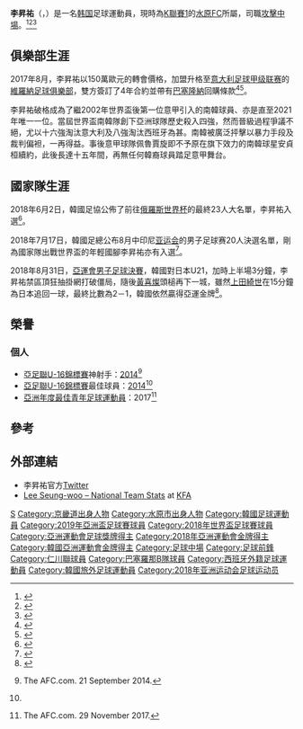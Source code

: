 {{noteTA|G1=足球|G2=意甲}}
{{Infobox football biography
| name                = 李昇祐<br>이승우
| image               = Team Korea Russia WorldCup 11 (cropped2).jpg
| caption             = 李昇祐代表韓國隊參加[[2018年世界盃|2018年世界盃]]
| birth_date          = {{birth date and age|1998|1|6|df=y}}
| birth_place         = [[韓國|韓國]][[京畿道|京畿道]][[水原市|水原市]]
| height              = {{height|m=1.68}}
| position            = [[前鋒|前鋒]]、[[攻擊中場|攻擊中場]]
| currentclub         = [[水原FC|水原FC]]
| clubnumber          = 
| youthyears1         = 2011
| youthclubs1         = [[仁川聯足球會|仁川聯]]
| youthyears2         = 2011–2015
| youthclubs2         = [[巴塞隆拿足球會|巴塞隆拿]]
| years1              = 2016–2017
| clubs1              = [[巴塞隆拿足球會B隊|巴塞隆拿B隊]]
| caps1               = 1
| goals1              = 0
| years2              = 2017–2019
| clubs2              = [[維羅納足球俱樂部|維羅納]]
| caps2               = 37
| goals2              = 2
| years3              = 2019–2021
| clubs3              = [[皇家聖圖爾登足球會|聖圖爾登]]
| caps3               = 17
| goals3              = 2
| years4              = 2021
| clubs4              = →[[波蒂莫嫩塞競技俱樂部|波蒂莫嫩塞]]（外借）
| caps4               = 4
| goals4              = 0
| years5              = 2021-
| clubs5              = [[水原足球會|水原FC]]
| caps5               = 0
| goals5              = 0
| nationalyears1      = 2013–2015
| nationalteam1       = [[韓國17歲以下男子足球代表隊|韓國U-17]]
| nationalcaps1       = 18
| nationalgoals1      = 13
| nationalyears2      = 2015–2017
| nationalteam2       = [[韓國20歲以下男子足球代表隊|韓國U-20]]
| nationalcaps2       = 16
| nationalgoals2      = 7
| nationalyears3      = 2018–2021
| nationalteam3       = [[韓國23歲以下國家足球隊|韓國U-23]]
| nationalcaps3       = 10
| nationalgoals3      = 4
| nationalyears4      = 2018–2019
| nationalteam4       = [[韓國國家男子足球隊|韓國]]
| nationalcaps4       = 11
| nationalgoals4      = 0
| club-update = 2021年5月6日
| nationalteam-update = 2021年6月15日
}}
{{Infobox Korean name
| hangul    = 이승우
| hanja     = 李昇祐
| rr        = I Seungu
| mr        = Ri Sŭngu
| koreanipa = 
}}

'''李昇祐'''（{{lang-ko|이승우}}，{{bd|1998年|1月6日|||Lee, Seung-woo}}）是一名[[韩国|韩国]]足球運動員，現時為[[K聯賽1|K聯賽1]]的[[水原足球會|水原FC]]所屬，司職[[攻擊中場|攻擊中場]]。<ref>{{cite web|url=http://www.theguardian.com/football/2014/apr/02/barcelona-transfer-ban-warning-signs-fifa|title=Barcelona fail to heed warning signs as Fifa cracks down on youth transfers|work=The Guardian|date=2014-04-02|accessdate=2015-05-28|archive-date=2021-02-14|archive-url=https://web.archive.org/web/20210214162334/https://www.theguardian.com/football/2014/apr/02/barcelona-transfer-ban-warning-signs-fifa|dead-url=no}}</ref><ref>{{cite web|url=http://grup14.com/article/meet-seung-woo-lee|title=Meet Seung Woo Lee|work=Grup14|date=2015-07-22|accessdate=2015-07-23|archive-url=https://web.archive.org/web/20150723051624/http://grup14.com/article/meet-seung-woo-lee|archive-date=2015-07-23|dead-url=yes}}</ref><ref>{{Cite web|url=http://www.dailymail.co.uk/sport/football/article-2937673/Real-Madrid-launch-raid-Barcelona-s-teenage-wonderkid-Seung-Woo-Lee.html|title=Real Madrid launch raid for Barcelona wonderkid Seung-Woo Lee|date=3 February 2015|accessdate=10 May 2015|website=Mail Online|last=Gadd|first=Michael|archive-date=2017-04-28|archive-url=https://web.archive.org/web/20170428093400/http://www.dailymail.co.uk/sport/football/article-2937673/Real-Madrid-launch-raid-Barcelona-s-teenage-wonderkid-Seung-Woo-Lee.html|dead-url=no}}</ref>

==俱樂部生涯==
2017年8月，李昇祐以150萬歐元的轉會價格，加盟升格至[[意大利足球甲级联赛|意大利足球甲级联赛]]的[[維羅納足球俱樂部|維羅納足球俱樂部]]，雙方簽訂了4年合約並帶有[[巴塞隆納足球俱樂部|巴塞隆納]]回購條款<ref>{{cite web|url=http://sports.sina.com.cn/g/seriea/2017-08-31/doc-ifykqmrv6097105.shtml|title=官方！巴萨韩国梅西转会离队 4年合同转战意甲|publisher=新浪體育|date=2017-08-31|accessdate=2018-09-03|archive-date=2018-09-03|archive-url=https://web.archive.org/web/20180903151148/http://sports.sina.com.cn/g/seriea/2017-08-31/doc-ifykqmrv6097105.shtml|dead-url=no}}</ref><ref>{{cite web|url=http://www.sohu.com/a/168698985_461392|title=意甲升班马签韩国梅西 昔日巴萨天才150万离队|publisher=搜狐體育|date=2017-09-01|accessdate=2018-09-03|archive-date=2019-06-06|archive-url=https://web.archive.org/web/20190606162229/http://www.sohu.com/a/168698985_461392|dead-url=no}}</ref>。

李昇祐破格成為了繼2002年世界盃後第一位意甲引入的南韓球員、亦是直至2021年唯一一位。當屆世界盃南韓隊創下亞洲球隊歷史殺入四強，然而晉級過程爭議不絕，尤以十六強淘汰意大利及八強淘汰西班牙為甚。南韓被廣泛抨擊以暴力手段及裁判偏袒，一再得益。事後意甲球隊佩魯賈旋即不予原在旗下效力的南韓球星安貞桓續約，此後長達十五年間，再無任何韓裔球員踏足意甲舞台。

==國家隊生涯 ==
2018年6月2日，韓國足協公佈了前往[[2018年国际足协世界杯|俄羅斯世界杯]]的最終23人大名單，李昇祐入選<ref>{{Cite web|url=https://udn.com/news/story/12112/3176269|title=世足／韓國公布23人名單 英超熱刺球星領銜|date=2018年6月2日|accessdate=2018年6月25日|publisher=聯合新聞|archive-date=2019年9月10日|archive-url=https://web.archive.org/web/20190910173533/https://udn.com/news/story/12112/3176269|dead-url=no}}</ref>。

2018年7月17日，韓國足總公布8月中印尼[[2018年亚洲运动会|亚运会]]的男子足球赛20人決選名單，剛為國家隊出戰世界盃的年輕國腳李昇祐亦有入選<ref>{{cite news|url=https://news.mingpao.com/pns/dailynews/web_tc/article/20180717/s00015/1531765902805|date=2018年7月17日|title=孫興慜趙賢祐入選韓國亞運大軍|newspaper=''[[明报|明报]]''|accessdate=2018年7月18日|archive-date=2018年7月18日|archive-url=https://web.archive.org/web/20180718055303/https://news.mingpao.com/pns/dailynews/web_tc/article/20180717/s00015/1531765902805|dead-url=no}}</ref>。

2018年8月31日，[[2018年亞洲運動會男子足球比賽#金牌戰|亞運會男子足球決賽]]，韓國對日本U21，加時上半場3分鐘，李昇祐禁區頂狂抽掛網打破僵局，隨後[[黃喜燦|黃喜燦]]頭槌再下一城，雖然[[上田綺世|上田綺世]]在15分鐘為日本追回一球，最終比數為2－1，韓國依然贏得亞運金牌<ref>{{cite news|url=http://hk.on.cc/hk/bkn/cnt/sport/20180901/bkn-20180901220345469-0901_00882_001.html?eventsection=hk_sport&eventid=4028828d62b7d5900162f058405a47df|title=細佬使得　孫興民奪金唔使當兵|date=2018年9月1日|newspaper=''[[東方日報_(香港)|東方日報 (香港)]]''|accessdate=2018年9月3日|archive-date=2018年9月3日|archive-url=https://web.archive.org/web/20180903045909/http://hk.on.cc/hk/bkn/cnt/sport/20180901/bkn-20180901220345469-0901_00882_001.html?eventsection=hk_sport&eventid=4028828d62b7d5900162f058405a47df|dead-url=no}}</ref>。

==榮譽==

===個人===
* [[亞足聯U-16錦標賽|亞足聯U-16錦標賽]]神射手：[[2014年亞足聯U-16錦標賽|2014]]<ref name="Lee's AFC U-16 Championship honours">{{cite web|url=http://www.the-afc.com/korea-republic-u-16-championship-2014/lee-scoops-mvp-top-scorer-awards|title=Lee scoops MVP, top scorer awards|deadurl=bot: unknown|archiveurl=https://web.archive.org/web/20141028142052/http://www.the-afc.com/korea-republic-u-16-championship-2014/lee-scoops-mvp-top-scorer-awards|archivedate=2014年10月28日|df=}} The AFC.com. 21 September 2014.</ref>
* [[亞足聯U-16錦標賽|亞足聯U-16錦標賽]]最佳球員：[[2014年亞足聯U-16錦標賽|2014]]<ref name="Lee's AFC U-16 Championship honours"/>
*[[亞洲年度最佳青年足球運動員|亞洲年度最佳青年足球運動員]]：2017<ref>{{cite web|url=http://www.the-afc.com/news/afcsection/khrbin-and-kerr-land-afc-awards-40340|title=Khrbin and Kerr land AFC Awards|access-date=2018-06-24|archive-date=2018-10-05|archive-url=https://web.archive.org/web/20181005161233/http://www.the-afc.com/news/afcsection/khrbin-and-kerr-land-afc-awards-40340|dead-url=no}} The AFC.com. 29 November 2017.</ref>

==參考==
{{reflist}}

==外部連結==
*李昇祐官方[https://twitter.com/Seungwoolee Twitter] {{Wayback|url=https://twitter.com/Seungwoolee |date=20200216232019 }}
*[https://web.archive.org/web/20160304102226/http://www.kfa.or.kr/record/playeramatch.asp?Page=1&Query=Gender%3DM%26Name%3D%EC%9D%B4%EC%8A%B9%EC%9A%B0 Lee Seung-woo – National Team Stats] at [[韓國足球協會|KFA]] {{ko icon}}

{{2018年世界盃足球賽南韓參賽名單}}
{{2019年亞洲盃足球賽南韓參賽名單}}

{{DEFAULTSORT:Lee Seung-woo}}
[[Category:李姓|S]]
[[Category:京畿道出身人物|Category:京畿道出身人物]]
[[Category:水原市出身人物|Category:水原市出身人物]]
[[Category:韓國足球運動員|Category:韓國足球運動員]]
[[Category:2019年亞洲盃足球賽球員|Category:2019年亞洲盃足球賽球員]]
[[Category:2018年世界盃足球賽球員|Category:2018年世界盃足球賽球員]]
[[Category:亞洲運動會足球獎牌得主|Category:亞洲運動會足球獎牌得主]]
[[Category:2018年亞洲運動會金牌得主|Category:2018年亞洲運動會金牌得主]]
[[Category:韓國亞洲運動會金牌得主|Category:韓國亞洲運動會金牌得主]]
[[Category:足球中場|Category:足球中場]]
[[Category:足球前鋒|Category:足球前鋒]]
[[Category:仁川聯球員|Category:仁川聯球員]]
[[Category:巴塞羅那B隊球員|Category:巴塞羅那B隊球員]]
[[Category:西班牙外籍足球運動員|Category:西班牙外籍足球運動員]]
[[Category:韓國旅外足球運動員|Category:韓國旅外足球運動員]]
[[Category:2018年亚洲运动会足球运动员|Category:2018年亚洲运动会足球运动员]]